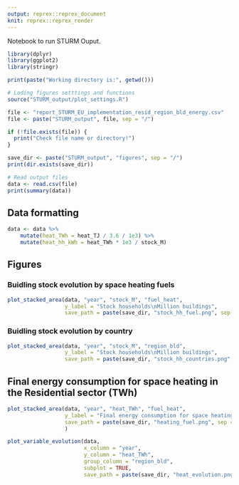 ```yaml
---
output: reprex::reprex_document
knit: reprex::reprex_render
---
```


Notebook to run STURM Ouput.

```r
library(dplyr)
library(ggplot2)
library(stringr)

print(paste("Working directory is:", getwd()))

# Loding figures setttings and functions
source("STURM_output/plot_settings.R")

```

```r
file <- "report_STURM_EU_implementation_resid_region_bld_energy.csv"
file <- paste("STURM_output", file, sep = "/")

if (!file.exists(file)) {
  print("Check file name or directory!")
}

save_dir <- paste("STURM_output", "figures", sep = "/")
print(dir.exists(save_dir))
```

```r
# Read output files
data <- read.csv(file)
print(summary(data))
```

## Data formatting
```r
data <- data %>%
    mutate(heat_TWh = heat_TJ / 3.6 / 1e3) %>%
    mutate(heat_hh_kWh = heat_TWh * 1e3 / stock_M)
```

## Figures

### Buidling stock evolution by space heating fuels
```r
plot_stacked_area(data, "year", "stock_M", "fuel_heat",
                  y_label = "Stock households\nMillion buildings",
                  save_path = paste(save_dir, "stock_hh_fuel.png", sep = "/"))
```

### Buidling stock evolution by country
```r
plot_stacked_area(data, "year", "stock_M", "region_bld",
                  y_label = "Stock households\nMillion buildings",
                  save_path = paste(save_dir, "stock_hh_countries.png", sep = "/"))
```

## Final energy consumption for space heating in the Residential sector (TWh)
```r
plot_stacked_area(data, "year", "heat_TWh", "fuel_heat",
                  y_label = "Final energy consumption for space heating\nResidential sector\nTWh",
                  save_path = paste(save_dir, "heating_fuel.png", sep = "/")
                  )
```

```r
plot_variable_evolution(data,
                        x_column = "year",
                        y_column = "heat_TWh",
                        group_column = "region_bld",
                        subplot = TRUE,
                        save_path = paste(save_dir, "heat_evolution.png", sep="/"))
```





